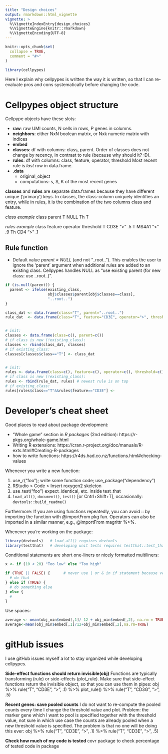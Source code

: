 ```yaml
---
title: "Design choices"
output: rmarkdown::html_vignette
vignette: >
  %\VignetteIndexEntry{design_choices}
  %\VignetteEngine{knitr::rmarkdown}
  %\VignetteEncoding{UTF-8}
---
```


```r
knitr::opts_chunk$set(
  collapse = TRUE,
  comment = "#>"
)
```

```r
library(cellpypes)
```

Here I explain why cellpypes is written the way it is written,
so that I can re-evaluate pros and cons systematically before 
changing the code.




# Cellpypes object structure

Cellpype objects have these slots:

  * **raw**: raw UMI counts, N cells in rows, P genes in columns.
  * **neighbors**: either NxN boolean matrix, or Nxk numeric matrix with indices
  * **embed**
  * **classes**: df with columns: class, parent.
    Order of classes does not change by recency, in contrast to rule
    (because why should it? :D).
  * **rules**: df with columns: class, feature, operator, threshold
    Most recent rule is *last* row in data.frame.
  * **.data**
    * original_object
    * computations: s, S, K of the most recent genes


**classes** and **rules** are separate data.frames because they have 
different unique ('primary') keys. In classes, the class-column uniquely 
identifies an entry, while in rules, it is the combination of the two columns
class and feature.

*class example*
 class  parent
  T     NULL
  Th     T

*rules example*
 class  feature  operator  threshold
  T     CD3E       ">"        .5
  T     MS4A1      "<"        .9
  Th    CD4        ">"        .1


## Rule function

  * Default value *parent = NULL* (and not "..root..").
    This enables the user to ignore the 'parent' argument when additional rules
    are added to an existing class. Cellpypes handles NULL as "use existing parent
    (for new class: use ..root..)".

```r
if (is.null(parent)) {
  parent <- ifelse(existing_class,
                   obj$classes$parent[obj$classes==class],
                   "..root..")
}

class_dat <- data.frame(class="T", parent="..root..")
rule_dat  <- data.frame(class="T", feature="CD3E", operator=">", threshold=.1)


# init:
classes <- data.frame(class=c(), parent=c())
# if class is new (!existing_class):
classes <- rbind(class_dat, classes)
# if existing_class:
classes[classes$class=="T"] <- class_dat


# init:
rules <- data.frame(class=c(), feature=c(), operator=c(), threshold=c())
# if class is new (!existing_class):
rules <- rbind(rule_dat, rules) # newest rule is on top
# if existing_class:
rules[rules$class=="T"&&rules$feature=="CD3E"] <- 
```





# Developer's cheat sheet

Good places to read about package development:

  * "Whole game" section in *R packages* (2nd edition):
  https://r-pkgs.org/whole-game.html
  * Writing R extensions:
  https://cran.r-project.org/doc/manuals/R-exts.html#Creating-R-packages
  * how to write functions: https://r4ds.had.co.nz/functions.html#checking-values


Whenever you write a new function:

  1. use_r("foo"); write some function code; use_package("dependency")
  2. RStudio > Code > Insert roxygen2 skeleton
  3. use_test("foo")
    expect_identical, etc. inside test_that
  4. `load_all()`, `document()`, `test()` [or Cntrl+Shift+T], 
    occasionally: `devtools::build_readme()`

Furthermore:
If you are using functions repeatedly, you can avoid :: by importing the function with @importFrom pkg fun.
Operators can also be imported in a similar manner, e.g.,
@importFrom magrittr %>%.


Whenever you're working on the package:
```R
library(devtools)   # load_all() requires devtools
library(testthat)   # developing unit tests requires testthat::test_that
```



Conditional statements are short one-liners or nicely formatted multiliners:
```R
x <- if (10 < 20) "Too low" else "Too high"

if (TRUE || FALSE) {      # never use | or & in if statement because vectorized
  # do that
} else if (TRUE) {
  # do something else
} else {
  # 
}

```

Use spaces:
```R
average <- mean(obj_min$embed[,1]/ 12 + obj_min$embed[,2], na.rm = TRUE)   # Good
average<-mean(obj_min$embed[,1]/12+obj_min$embed[,2],na.rm=TRUE)            # Bad
```






# gitHub issues
I use gitHub issues myself a lot to stay organized while developing cellpypes.


**Side-effect functions should return invisible(obj)**
Functions are typically transforming (rule) or side-effects (plot_rule).
Make sure that side-effect functions return the invisible object, so that you
can use them in pipes:
obj %>% rule("T", "CD3E", ">", .1) %>% plot_rule() %>% rule("T", "CD3G", ">", .5)

**Recent genes: save pooled counts**
I do not want to re-compute the pooled counts every time I change the 
threshold value and plot.
Problem: the marker gene which I want to pool is specified together with
  the threshold value, not sure in which use case the counts are already 
  pooled when a new threshold value is specified.
  The problem is that no one will be doing this ever:
  obj %>% rule("T", "CD3E", ">", .1) %>% rule("T", "CD3E", ">", .5)
  
**Check how much of my code is tested**
covr package to check percentage of tested code in package